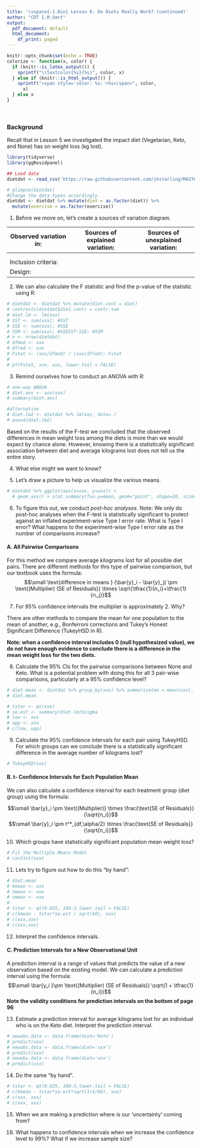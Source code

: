 ```yaml
---
title: '\vspace{-1.0in} Lesson 6: Do Diets Really Work? (continued)'
author: "CDT I.M.Smrt"
output:
  pdf_document: default
  html_document:
    df_print: paged
---
```


```r
knitr::opts_chunk$set(echo = TRUE)
colorize <- function(x, color) {
  if (knitr::is_latex_output()) {
    sprintf("\\textcolor{%s}{%s}", color, x)
  } else if (knitr::is_html_output()) {
    sprintf("<span style='color: %s;'>%s</span>", color, 
      x)
  } else x
}

```
<br>

### Background
Recall that in Lesson 5 we investigated the impact diet (Vegetarian, Keto, and None) has on weight loss (kg lost).

```r
library(tidyverse)
library(ggResidpanel)

## Load data
dietdat <- read_csv('https://raw.githubusercontent.com/jkstarling/MA376/main/WeightLoss.csv')

# glimpse(dietdat)
#Change the data types accordingly.
dietdat <- dietdat %>% mutate(diet = as.factor(diet)) %>%
  mutate(exercise = as.factor(exercise))
```


(@) Before we move on, let's create a sources of variation diagram.

| Observed variation in: | Sources of explained variation: | Sources of unexplained variation: |
|--|--|--|
|                        |                                 |                                   |
|                        |                                 |                                   |
| Inclusion criteria:    |                                 |                                   |
| Design:                |                                 |                                   |


(@) We can also calculate the F statistic and find the p-value of the statistic using R:
```r
# dietdat <- dietdat %>% mutate(diet.cont = diet)
# contrasts(dietdat$diet.cont) = contr.sum
# diet.lm <- lm(xxx)
# SST <- sum(xxx); #SST
# SSE <- sum(xxx); #SSE
# SSM <- sum(xxx); #SSESST-SSE; #SSM
# n <- nrow(dietdat)
# dfmod <- xxx         
# dfred <- xxx   
# Fstat <- (xxx/dfmod) / (xxx/dfred); Fstat
# 
# pf(Fstat, xxx, xxx, lower.tail = FALSE)  
```



(@) Remind ourselves how to conduct an ANOVA with R:
```r
# one-way ANOVA
# diet.aov <- aov(xxx)
# summary(diet.aov)

#alternative 
# diet.lm2 <- dietdat %>% lm(xxx, data=.)
# anova(diet.lm2)

```


Based on the results of the F-test we concluded that the observed differences in mean weight loss among the diets is more than we would expect by chance alone. However, knowing there is a statistically significant association between diet and average kilograms lost does not tell us the entire story. 


(@) What else might we want to know? 
\vspace{0.5in}


(@) Let's draw a picture to help us visualize the various means. 
\vspace{0.5in}
```r
# dietdat %>% ggplot(aes(x=xxx, y=xxx)) +
  # geom_xxx() + stat_summary(fun.y=mean, geom="point", shape=20, size=5, color="red", fill="red") + labs(title="boxlot of weight loss by diet type", y="weight loss (kg)")
```



(@) To figure this out, we conduct *post-hoc analyses*. Note: We only do post-hoc analyses when the F-test is statistically significant to protect against an inflated experiment-wise Type I error rate. What is Type I error? What happens to the experiment-wise Type I error rate as the number of comparisons increase?
\vspace{0.5in}



#### A. All Pairwise Comparisons
For this method we compare average kilograms lost for all possible diet pairs. There are different methods for this type of pairwise comparison, but our textbook uses the formula:
$$\small \text{difference in means } (\bar{y}_i - \bar{y}_j) \pm \text{(Multiplier) (SE of Residuals)}  \times \sqrt{\tfrac{1}{n_i}+\tfrac{1}{n_j}}$$

(@) For 95% confidence intervals the multiplier is approximately 2. Why? 

\vspace{0.5in}


There are other methods to compare the mean for one population to the mean of another, e.g., Bonferroni corrections and Tukey's Honest Significant Difference (TukeyHSD in R).

**Note: when a confidence interval includes 0 (null hypothesized value), we do not have enough evidence to conclude there is a difference in the mean weight loss for the two diets.**


(@) Calculate the 95% CIs for the pairwise comparisons between None and Keto. What is a potential problem with doing this for all 3 pair-wise comparisons, particularly at a 95% confidence level?  
```r
# diet.mean <- dietdat %>% group_by(xxx) %>% summarise(mn = mean(xxx), num=n())
# diet.mean
```

```r
# tstar <- qt(xxx)
# se.est <- summary(diet.lm)$sigma
# low <- xxx
# upp <- xxx
# c(low, upp)
```
\vspace{0.3in}




(@) Calculate the 95% confidence intervals for each pair using TukeyHSD. For which groups can we conclude there is a statistically significant difference in the average number of kilograms lost?  
\vspace{0.5in}


```r
# TukeyHSD(xxx)
```





#### B. t- Confidence Intervals for Each Population Mean
We can also calculate a confidence interval for each treatment group (diet group) using the formula:

$$\small \bar{y}_i \pm \text{(Multiplier)} \times \frac{\text{SE of Residuals}}{\sqrt{n_i}}$$
$$\small \bar{y}_i \pm t^*_{df,\alpha/2} \times \frac{\text{SE of Residuals}}{\sqrt{n_i}}$$


(@) Which groups have statistically significant population mean weight loss?
\vspace{0.5in}


```r
# Fit the Multiple Means Model
# confint(xxx)
```

(@) Lets try to figure out how to do this "by hand":
```r
# diet.mean
# kmean <- xxx 
# nmean <- xxx
# vmean <- xxx
# 
# tstar <- qt(0.025, 180-3,lower.tail = FALSE)
# c(kmean - tstar*se.est / sqrt(60), xxx)
# c(xxx,xxx)
# c(xxx,xxx)
```

(@) Interpret the confidence intervals.
\vspace{0.5in}



#### C. Prediction Intervals for a New Observational Unit
A prediction interval is a range of values that predicts the value of a new observation based on the existing model. We can calculate a prediction interval using the formula:
$$\small \bar{y_i }\pm \text{(Multiplier) (SE of Residuals)} \sqrt{1 + \tfrac{1}{n_i}}$$
**Note the validity conditions for prediction intervals on the bottom of page 96**

(@) Estimate a prediction interval for average kilograms lost for an individual who is on the Keto diet. Interpret the prediction interval. 
\vspace{0.5in}

```r
# newobs.data <- data.frame(diet='Keto')
# predict(xxx)  
# newobs.data <- data.frame(diet='xxx')
# predict(xxx)  
# newobs.data <- data.frame(diet='xxx')
# predict(xxx)  
```



(@) Do the same "by hand".

```r
# tstar <- qt(0.025, 180-3,lower.tail = FALSE)
# c(kmean - tstar*se.est*sqrt(1+1/60), xxx)
# c(xxx, xxx)
# c(xxx, xxx)
```


(@) When we are making a prediction where is our 'uncertainty' coming from?
\vspace{0.5in}




(@) What happens to confidence intervals when we increase the confidence level to 99%? What if we increase sample size?


